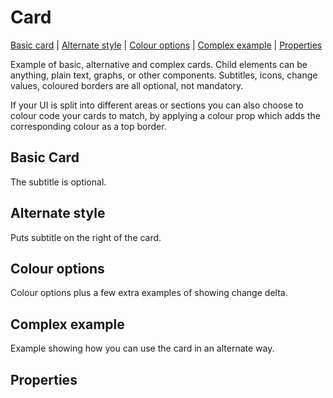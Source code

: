 
<Meta of={stories} />

# Card

[Basic card](#basic-card) | [Alternate style](#alternate-style) | [Colour options](#colour-options) | [Complex example](#complex-example) | [Properties](#properties)

Example of basic, alternative and complex cards. Child elements can be anything, plain text, graphs, or other components. Subtitles, icons, change values, coloured borders are all optional, not mandatory.

If your UI is split into different areas or sections you can also choose to colour code your cards to match, by applying a colour prop which adds the corresponding colour as a top border.

## Basic Card

The subtitle is optional.

<Canvas>
  <Story id="components-card--basic-card" />
</Canvas>

## Alternate style

Puts subtitle on the right of the card.

<Canvas>
  <Story id="components-card--alternate-card" />
</Canvas>

## Colour options

Colour options plus a few extra examples of showing change delta.

<Canvas>
  <Story id="components-card--coloured-cards" />
</Canvas>

## Complex example

Example showing how you can use the card in an alternate way.

<Canvas>
  <Story id="components-card--complex-card" />
</Canvas>

## Properties

<Controls />
